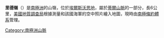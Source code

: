 {{coord|85|2|S|91|40|W|display=title}}

'''里德嶺'''（{{lang-en|Reed Ridge}}）是[[南極洲|南極洲]]的山嶺，位於[[埃爾斯沃思地|埃爾斯沃思地]]，屬於[[蒂爾山脈|蒂爾山脈]]的一部分，長6公里，[[美國地質調查局|美國地質調查局]]根據測量和該國海軍的空中照片繪入地圖，現時由[[南極條約體系|南極條約體系]]管理。

{{DEFAULTSORT:Reed Ridge}}
[[Category:南極洲山脈|Category:南極洲山脈]]


{{EllsworthLand-geo-stub}}